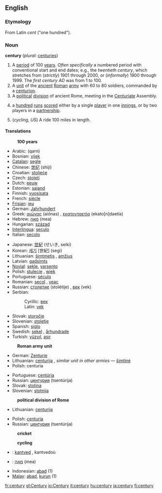 ==English==

{{rank|floor|example|class|984|century|sorry|share|working}}

===Etymology===
From Latin ''cent'' ("one hundred").

===Noun===
'''century''' (''plural:'' [[centuries]])

# A [[period]] of 100 [[year]]s. ''Often specifically'' a numbered period with conventional start and end dates; e.g., the ''twentieth century'', which stretches from (''strictly'') 1901 through 2000, or (''informally'') 1900 through 1999. The ''first century AD'' was from 1 to 100.
# A [[unit]] of the [[ancient]] [[Roman]] [[army]] with 60 to 80 soldiers, commanded by a [[centurion]].
# A [[political]] [[division]] of ancient Rome, meeting in the [[Centuriate]] Assembly.
# {{Cricket}} a [[hundred]] [[run]]s [[score]]d either by a single [[player]] in one [[innings]], or by two players in a [[partnership]].
# (''cycling, US'') A ride 100 miles in length.

====Translations====
:'''100 years'''
{{top}}
*Arabic: {{ARchar|[[قرن]]}} (qarn)
*Bosnian: [[vijek#Bosnian|vijek]] {{m}}
*[[Catalan]]: [[segle]] {{m}}
*Chinese: [[世纪]] (shìjì)
*Croatian: [[stoljeće]] {{n}}
*Czech: [[století]] {{n}}
*Dutch: [[eeuw]] {{f}}
*Estonian: [[sajand]]
*Finnish: [[vuosisata]]
*French: [[siècle]] {{m}}
*[[Frisian]]: [[ieu]]
*German: [[Jahrhundert]] {{n}}
*Greek: [[αιώνας]] (aiónas) {{n}}, [[εκατονταετία]] (ekato[n]daetía) {{n}}
*Hebrew: [[מאה]] (mea)
*Hungarian: [[század]]
*[[Interlingua]]: [[seculo]]
*Italian: [[secolo]] {{m}}
{{mid}}
*Japanese: [[世紀]] (せいき, seiki)
*Korean: [[세기]] [世紀] (segi)
*Lithuanian: [[šimtmetis]] {{m}}, [[amžius]] {{m}}
*Latvian: [[gadsimts]] {{m}}
*[[Novial]]: [[sekle]], [[yarsento]]
*Polish: [[stulecie]] {{n}}, [[wiek]] {{m}}
*Portuguese: [[século]] {{m}}
*Romanian: [[secol]] {{n}}, [[veac]] {{n}}
*Russian: [[столетие]] (stolétije) {{n}}, [[век]] (vek) {{m}}
*Serbian:
*:Cyrillic: [[век#Serbian|век]] {{m}}
*:Latin: [[vek#Serbian|vek]] {{m}}
*Slovak: [[storočie]] {{n}}
*Slovenian: [[stoletje]] {{n}}
*Spanish: [[siglo]] {{m}}
*Swedish: [[sekel]] {{n}}, [[århundrade]] {{n}}
*Turkish: [[yüzyıl]], [[asır]]
{{bottom}}

:'''Roman army unit'''
{{top}}
*German: [[Zenturie]] {{f}}
*Lithuanian: [[centurija]] {{f}}, ''similar unit in other armies'' — [[šimtinė]] {{f}}
*Polish: centuria {{f}}
{{mid}}
*Portuguese: [[centúria]] {{f}}
*Russian: [[центурия]] (tsentúrija) {{f}}
*Slovak: [[stotina#Slovak|stotina]] {{f}}
*Slovenian: [[stotnija]] {{f}}
{{bottom}}

:'''political division of Rome'''
{{top}}
*Lithuanian: [[centurija]] {{f}}
{{mid}}
*Polish: [[centuria]] {{f}}
*Russian: [[центурия]] (tsentúrija) {{f}}
{{bottom}}

:'''cricket'''
{{top}}
{{mid}}
{{bottom}}

:'''cycling'''
{{top}}
{{mid}}
{{bottom}}

{{checktrans}}
*{{ttbc|Breton}}: [[kantved]] {{m}}, kantvedoù
*{{ttbc|Hebrew}}: [[מאה]] (mea)
*Indonesian: [[abad]] (1)
*[[Malay]]: [[abad]], [[kurun]] (1)

[[fr:century]]
[[gl:Century]]
[[io:Century]]
[[it:century]]
[[hu:century]]
[[ja:century]]
[[fi:century]]